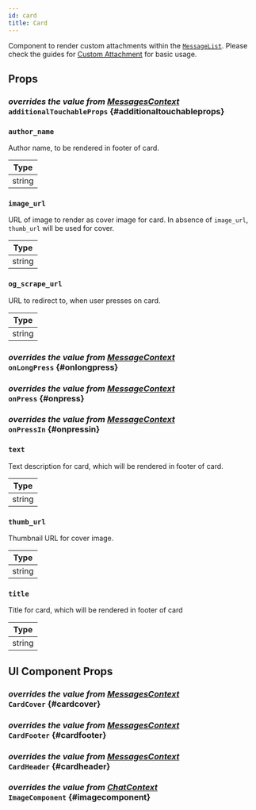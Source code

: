```yaml
---
id: card
title: Card
---
```





Component to render custom attachments within the [`MessageList`](../message-list-components/message-list.mdx).
Please check the guides for [Custom Attachment](../../../ui-cookbook/custom-attachments) for basic usage.

## Props

### <div class="label description">_overrides the value from [MessagesContext](../../../ui-components/contexts/messages-context#additionaltouchableprops)_</div> `additionalTouchableProps` {#additionaltouchableprops}

<AdditionalTouchableProps />

### `author_name`

Author name, to be rendered in footer of card.

| Type   |
| ------ |
| string |

### `image_url`

URL of image to render as cover image for card. In absence of `image_url`, `thumb_url` will be used for cover.

| Type   |
| ------ |
| string |

### `og_scrape_url`

URL to redirect to, when user presses on card.

| Type   |
| ------ |
| string |

### <div class="label description">_overrides the value from [MessageContext](../../../ui-components/contexts/message-context#onlongpress)_</div> `onLongPress` {#onlongpress}

<OnLongPress />

### <div class="label description">_overrides the value from [MessageContext](../../../ui-components/contexts/message-context#onpress)_</div> `onPress` {#onpress}

<OnPress />

### <div class="label description">_overrides the value from [MessageContext](../../../ui-components/contexts/message-context#onpressin)_</div> `onPressIn` {#onpressin}

<OnPressIn />

### `text`

Text description for card, which will be rendered in footer of card.

| Type   |
| ------ |
| string |

### `thumb_url`

Thumbnail URL for cover image.

| Type   |
| ------ |
| string |

### `title`

Title for card, which will be rendered in footer of card

| Type   |
| ------ |
| string |

## UI Component Props

### <div class="label description">_overrides the value from [MessagesContext](../../../ui-components/contexts/messages-context#cardcover)_</div> `CardCover` {#cardcover}

<CardCover />

### <div class="label description">_overrides the value from [MessagesContext](../../../ui-components/contexts/messages-context#cardfooter)_</div> `CardFooter` {#cardfooter}

<CardFooter />

### <div class="label description">_overrides the value from [MessagesContext](../../../ui-components/contexts/messages-context#cardheader)_</div> `CardHeader` {#cardheader}

<CardHeader />

### <div class="label description">_overrides the value from [ChatContext](../../../ui-components/contexts/chat-context#imagecomponent)_</div> `ImageComponent` {#imagecomponent}

<ImageComponent />

